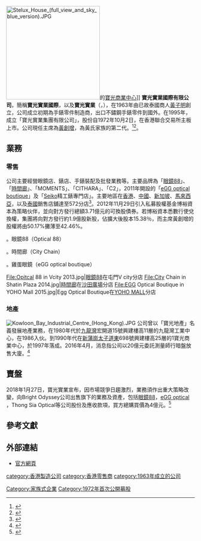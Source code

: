 [[File:Stelux_House_(full_view_and_sky_blue_version).JPG|250px]]的[[寶光商業中心|寶光商業中心]]]]
'''寶光實業國際有限公司'''，簡稱'''寶光實業國際'''，以及'''寶光實業'''（{{lang-en|STELUX Holdings International Limited}}，{{hkex|0084}}），在1963年由已故泰國商人[[黃子明|黃子明]]創立，公司成立初期為手錶零件制造商，出口不鏽鋼手錶零件到國外。在1995年，成立「寶光實業集團有限公司」，股份自1972年10月2日，在香港聯合交易所主板上市。公司現任主席為[[黃創增|黃創增]]，為黃氏家族的第二代。<ref>{{cite news |title=廸生 寶光 縮減店舖規模 |url=http://hk.apple.nextmedia.com/financeestate/art/20131129/18529102 |publisher=[[蘋果日報_(香港)|蘋果日報]] |date=2013年11月29日 |accessdate=2013年11月29日 |archive-date=2017年6月10日 |archive-url=https://web.archive.org/web/20170610051748/http://hk.apple.nextmedia.com/financeestate/art/20131129/18529102 |dead-url=no }}{{zh-hant}}</ref><ref>{{cite news|title=【港股解碼】時間廊易主? 百年鍾表情結會斷否？|url=http://finet.hk/Newscenter/news_content/5a5f4544e4b0d1966a2c0e73|accessdate=2018-01-29|publisher=香港財華社|date=2018-01-17|archive-date=2019-06-16|archive-url=https://web.archive.org/web/20190616205433/https://www.finet.hk/Newscenter/news_content/5a5f4544e4b0d1966a2c0e73|dead-url=no}}</ref>。

==業務==
===零售===
公司主要經營眼鏡店、錶店、手錶裝配及批發業務等。主要品牌為「[[眼鏡88|眼鏡88]]」、「[[時間廊|時間廊]]」、「MOMENTS」、「CITHARA」、「C2」，2011年開設的「[[eGG_optical_boutique|eGG optical boutique]]」及「[[SEIKO|Seiko]]精工錶專門店」。主要地區在[[香港|香港]]、[[中國|中國]]、[[新加坡|新加坡]]、[[馬來西亞|馬來西亞]]，以及[[泰國|泰國]]銷售店舖達至572分店<ref>{{Cite web |url=http://www.irasia.com/listco/hk/stelux/annual/ar76242-c_ar2011.pdf |title=寶光實業國際有限公司2011年3月31日年報提供資料 |access-date=2011年11月19日 |archive-date=2016年3月4日 |archive-url=https://web.archive.org/web/20160304202147/http://www.irasia.com/listco/hk/stelux/annual/ar76242-c_ar2011.pdf |dead-url=no }}</ref>。2012年11月29日引入私募股權基金博裕資本為策略伙伴，並向對方發行總額3.71億元的可換股債券。若博裕資本悉數行使兌換權，集團將向對方發行約1.9億股新股，佔擴大後股本15.38％，而主席黃創增的股權將由50.17%攤薄至42.46%。

。眼鏡88（Optical 88）

。時間廊（City Chain）

。雞蛋眼鏡（eGG optical boutique）

<gallery>
File:Opitcal 88 in Vcity 2013.jpg|[[眼鏡88|眼鏡88]]在屯門V city分店
File:City Chain in Shatin Plaza 2014.jpg|[[時間廊|時間廊]]在[[沙田廣場|沙田廣場]]分店
File:EGG Optical Boutique in YOHO Mall 2015.jpg|Egg Optical Boutique在[[YOHO_MALL|YOHO MALL]]分店
</gallery>

===地產===
[[File:Kowloon_Bay_Industrial_Centre_(Hong_Kong).JPG|thumb]]
公司曾以「寶光地產」名義發展地產業務，在1980年代於[[九龍灣|九龍灣]]宏開道15號興建樓高11層的九龍灣工業中心，在1986入伙。到1990年代在[[新蒲崗|新蒲崗]][[太子道東|太子道東]]698號興建樓高25層的1寶光商業中心，於1997年落成。2016年4月，消息指公司以20億元委託測量師行暗盤放售大廈。<ref>{{cite news |title=新蒲崗寶光中心放售 意向20億 |url=https://ps.hket.com/article/1410010/%E6%96%B0%E8%92%B2%E5%B4%97%E5%AF%B6%E5%85%89%E4%B8%AD%E5%BF%83%E6%94%BE%E5%94%AE%20%E6%84%8F%E5%90%9120%E5%84%84 |accessdate=2019-10-27 |work=香港經濟日報 |date=2016-04-18 |archive-date=2019-10-27 |archive-url=https://web.archive.org/web/20191027104224/https://ps.hket.com/article/1410010/%25E6%2596%25B0%25E8%2592%25B2%25E5%25B4%2597%25E5%25AF%25B6%25E5%2585%2589%25E4%25B8%25AD%25E5%25BF%2583%25E6%2594%25BE%25E5%2594%25AE%2520%25E6%2584%258F%25E5%2590%259120%25E5%2584%2584 |dead-url=no }}</ref>

==賣盤==
2018年1月27日，寶光實業宣布，因市場競爭日趨激烈，業務須作出重大策略改變，向Bright Odyssey公司出售旗下的業務及資產，包括[[眼鏡88|眼鏡88]]，[[eGG_optical|eGG optical]] ，Thong Sia Optical等公司股份及應收款項，買方總購買價為4億元。<ref>{{cite news|author1=余秉峰、陳嘉碧|title=眼鏡88踏「賣盤」之路　通街四眼一族　老字號生意都難做﹖|url=https://www.hk01.com/%E7%B6%93%E6%BF%9F/153669/%E7%9C%BC%E9%8F%A188%E8%B8%8F-%E8%B3%A3%E7%9B%A4-%E4%B9%8B%E8%B7%AF-%E9%80%9A%E8%A1%97%E5%9B%9B%E7%9C%BC%E4%B8%80%E6%97%8F-%E8%80%81%E5%AD%97%E8%99%9F%E7%94%9F%E6%84%8F%E9%83%BD%E9%9B%A3%E5%81%9A-|accessdate=2018-01-29|publisher=香港01|date=2018-01-27}}</ref>

==參考文獻==
{{reflist}}

==外部連結==
*[http://www.stelux.com/big5/ir/profile.php 官方網頁] {{Wayback|url=http://www.stelux.com/big5/ir/profile.php |date=20200127090043 }}

[[category:香港製造公司|category:香港製造公司]]
[[category:香港零售商|category:香港零售商]]
[[category:1963年成立的公司|category:1963年成立的公司]]
[[Category:家族式企業|Category:家族式企業]]
[[Category:1972年首次公開募股|Category:1972年首次公開募股]]